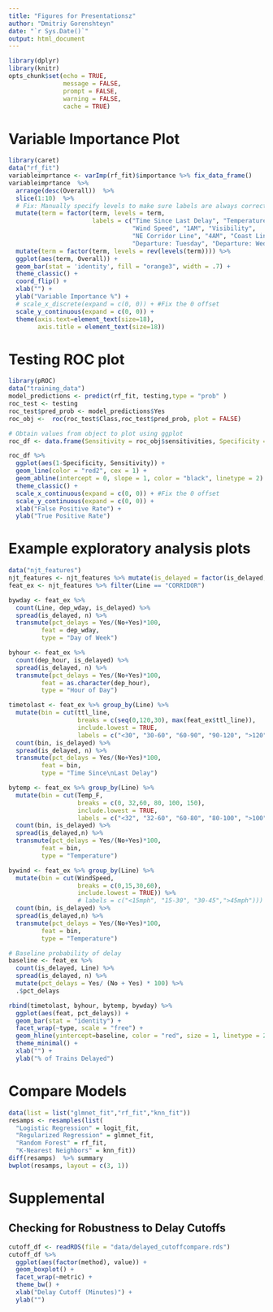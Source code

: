 ```yaml
---
title: "Figures for Presentationsz"
author: "Dmitriy Gorenshteyn"
date: "`r Sys.Date()`"
output: html_document
---
```


```r
library(dplyr)
library(knitr)
opts_chunk$set(echo = TRUE,
               message = FALSE,
               prompt = FALSE,
               warning = FALSE,
               cache = TRUE)
```


# Variable Importance Plot
```r
library(caret)
data("rf_fit")
variableimprtance <- varImp(rf_fit)$importance %>% fix_data_frame()
variableimprtance  %>% 
  arrange(desc(Overall))  %>% 
  slice(1:10)  %>% 
  # Fix: Manually specify levels to make sure labels are always correct
  mutate(term = factor(term, levels = term,
                       labels = c("Time Since Last Delay", "Temperature", 
                                  "Wind Speed", "1AM", "Visibility", 
                                  "NE Corridor Line", "4AM", "Coast Line", 
                                  "Departure: Tuesday", "Departure: Wednesday")))  %>%
  mutate(term = factor(term, levels = rev(levels(term)))) %>% 
  ggplot(aes(term, Overall)) + 
  geom_bar(stat = 'identity', fill = "orange3", width = .7) + 
  theme_classic() + 
  coord_flip() + 
  xlab("") + 
  ylab("Variable Importance %") +
  # scale_x_discrete(expand = c(0, 0)) + #Fix the 0 offset
  scale_y_continuous(expand = c(0, 0)) +
  theme(axis.text=element_text(size=18),
        axis.title = element_text(size=18))

```

# Testing ROC plot
```r
library(pROC)
data("training_data")
model_predictions <- predict(rf_fit, testing,type = "prob" )
roc_test <- testing
roc_test$pred_prob <- model_predictions$Yes
roc_obj <-  roc(roc_test$Class,roc_test$pred_prob, plot = FALSE)

# Obtain values from object to plot using ggplot
roc_df <- data.frame(Sensitivity = roc_obj$sensitivities, Specificity = roc_obj$specificities)

roc_df %>% 
  ggplot(aes(1-Specificity, Sensitivity)) + 
  geom_line(color = "red2", cex = 1) + 
  geom_abline(intercept = 0, slope = 1, color = "black", linetype = 2) + 
  theme_classic() + 
  scale_x_continuous(expand = c(0, 0)) + #Fix the 0 offset
  scale_y_continuous(expand = c(0, 0)) +
  xlab("False Positive Rate") +
  ylab("True Positive Rate")
```

# Example exploratory analysis plots  

```r
data("njt_features")
njt_features <- njt_features %>% mutate(is_delayed = factor(is_delayed, levels = c(TRUE,FALSE), labels = c("Yes","No")))
feat_ex <- njt_features %>% filter(Line == "CORRIDOR")

bywday <- feat_ex %>% 
  count(Line, dep_wday, is_delayed) %>% 
  spread(is_delayed, n) %>% 
  transmute(pct_delays = Yes/(No+Yes)*100,
         feat = dep_wday,
         type = "Day of Week")

byhour <- feat_ex %>% 
  count(dep_hour, is_delayed) %>% 
  spread(is_delayed, n) %>% 
  transmute(pct_delays = Yes/(No+Yes)*100,
         feat = as.character(dep_hour),
         type = "Hour of Day")

timetolast <- feat_ex %>% group_by(Line) %>%
  mutate(bin = cut(ttl_line, 
                   breaks = c(seq(0,120,30), max(feat_ex$ttl_line)),
                   include.lowest = TRUE,
                   labels = c("<30", "30-60", "60-90", "90-120", ">120")) ) %>% 
  count(bin, is_delayed) %>% 
  spread(is_delayed, n) %>% 
  transmute(pct_delays = Yes/(No+Yes)*100,
         feat = bin,
         type = "Time Since\nLast Delay")

bytemp <- feat_ex %>% group_by(Line) %>%
  mutate(bin = cut(Temp_F, 
                   breaks = c(0, 32,60, 80, 100, 150),
                   include.lowest = TRUE,
                   labels = c("<32", "32-60", "60-80", "80-100", ">100"))) %>% 
  count(bin, is_delayed) %>% 
  spread(is_delayed,n) %>% 
  transmute(pct_delays = Yes/(No+Yes)*100,
         feat = bin,
         type = "Temperature")

bywind <- feat_ex %>% group_by(Line) %>%
  mutate(bin = cut(WindSpeed, 
                   breaks = c(0,15,30,60),
                   include.lowest = TRUE)) %>% 
                   # labels = c("<15mph", "15-30", "30-45",">45mph"))) %>% 
  count(bin, is_delayed) %>% 
  spread(is_delayed,n) %>% 
  transmute(pct_delays = Yes/(No+Yes)*100,
         feat = bin,
         type = "Temperature")

# Baseline probability of delay
baseline <- feat_ex %>% 
  count(is_delayed, Line) %>% 
  spread(is_delayed, n) %>% 
  mutate(pct_delays = Yes/ (No + Yes) * 100) %>%
  .$pct_delays

rbind(timetolast, byhour, bytemp, bywday) %>% 
  ggplot(aes(feat, pct_delays)) + 
  geom_bar(stat = "identity") + 
  facet_wrap(~type, scale = "free") + 
  geom_hline(yintercept=baseline, color = "red", size = 1, linetype = 2) + 
  theme_minimal() + 
  xlab("") + 
  ylab("% of Trains Delayed")

```

# Compare Models
```r
data(list = list("glmnet_fit","rf_fit","knn_fit"))
resamps <- resamples(list(
  "Logistic Regression" = logit_fit, 
  "Regularized Regression" = glmnet_fit, 
  "Random Forest" = rf_fit, 
  "K-Nearest Neighbors" = knn_fit))
diff(resamps)  %>% summary
bwplot(resamps, layout = c(3, 1))
```

# Supplemental  

## Checking for Robustness to Delay Cutoffs  
```r
cutoff_df <- readRDS(file = "data/delayed_cutoffcompare.rds")
cutoff_df %>% 
  ggplot(aes(factor(method), value)) + 
  geom_boxplot() + 
  facet_wrap(~metric) + 
  theme_bw() +
  xlab("Delay Cutoff (Minutes)") +
  ylab("")

```

